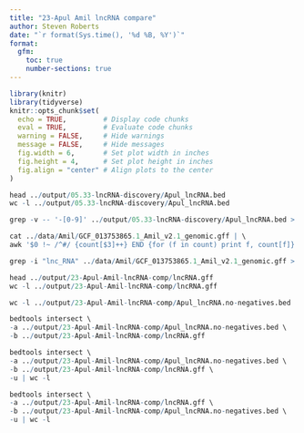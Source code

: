 ```yaml
---
title: "23-Apul Amil lncRNA compare"
author: Steven Roberts
date: "`r format(Sys.time(), '%d %B, %Y')`"
format:
  gfm:
    toc: true
    number-sections: true
---
```


```r
library(knitr)
library(tidyverse)
knitr::opts_chunk$set(
  echo = TRUE,         # Display code chunks
  eval = TRUE,         # Evaluate code chunks
  warning = FALSE,     # Hide warnings
  message = FALSE,     # Hide messages
  fig.width = 6,       # Set plot width in inches
  fig.height = 4,      # Set plot height in inches
  fig.align = "center" # Align plots to the center
)
```


```r
head ../output/05.33-lncRNA-discovery/Apul_lncRNA.bed
wc -l ../output/05.33-lncRNA-discovery/Apul_lncRNA.bed
```
```r
grep -v -- '-[0-9]' ../output/05.33-lncRNA-discovery/Apul_lncRNA.bed > ../output/23-Apul-Amil-lncRNA-comp/Apul_lncRNA.no-negatives.bed
```

```r
cat ../data/Amil/GCF_013753865.1_Amil_v2.1_genomic.gff | \
awk '$0 !~ /^#/ {count[$3]++} END {for (f in count) print f, count[f]}' | sort
```


```r
grep -i "lnc_RNA" ../data/Amil/GCF_013753865.1_Amil_v2.1_genomic.gff > ../output/23-Apul-Amil-lncRNAlncRNA.gff
```


```r
head ../output/23-Apul-Amil-lncRNA-comp/lncRNA.gff
wc -l ../output/23-Apul-Amil-lncRNA-comp/lncRNA.gff
```
```r
wc -l ../output/23-Apul-Amil-lncRNA-comp/Apul_lncRNA.no-negatives.bed
```


```r
bedtools intersect \
-a ../output/23-Apul-Amil-lncRNA-comp/Apul_lncRNA.no-negatives.bed \
-b ../output/23-Apul-Amil-lncRNA-comp/lncRNA.gff
```

```r
bedtools intersect \
-a ../output/23-Apul-Amil-lncRNA-comp/Apul_lncRNA.no-negatives.bed \
-b ../output/23-Apul-Amil-lncRNA-comp/lncRNA.gff \
-u | wc -l
```



```r
bedtools intersect \
-a ../output/23-Apul-Amil-lncRNA-comp/lncRNA.gff \
-b ../output/23-Apul-Amil-lncRNA-comp/Apul_lncRNA.no-negatives.bed \
-u | wc -l
```

